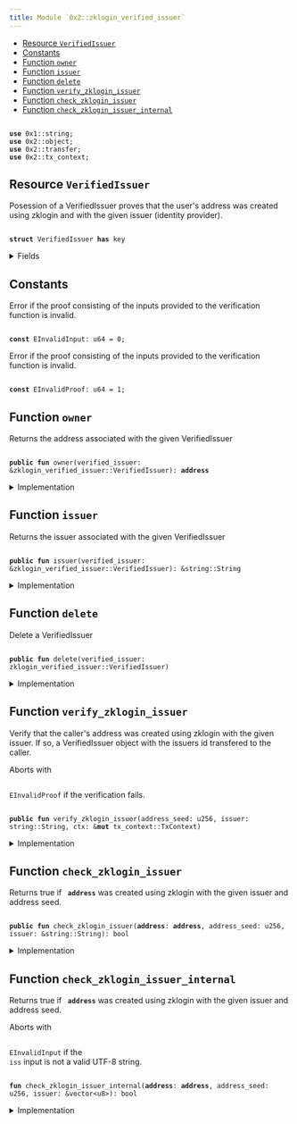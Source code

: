```yaml
---
title: Module `0x2::zklogin_verified_issuer`
---
```


<Link id="0x2_zklogin_verified_issuer"/>


-  [Resource `VerifiedIssuer`](#0x2_zklogin_verified_issuer_VerifiedIssuer)
-  [Constants](#@Constants_0)
-  [Function `owner`](#0x2_zklogin_verified_issuer_owner)
-  [Function `issuer`](#0x2_zklogin_verified_issuer_issuer)
-  [Function `delete`](#0x2_zklogin_verified_issuer_delete)
-  [Function `verify_zklogin_issuer`](#0x2_zklogin_verified_issuer_verify_zklogin_issuer)
-  [Function `check_zklogin_issuer`](#0x2_zklogin_verified_issuer_check_zklogin_issuer)
-  [Function `check_zklogin_issuer_internal`](#0x2_zklogin_verified_issuer_check_zklogin_issuer_internal)


<pre><code>
<b>use</b> <Link to="../move-stdlib/string#0x1_string">0x1::string</Link>;
<b>use</b> <Link to="object#0x2_object">0x2::object</Link>;
<b>use</b> <Link to="transfer#0x2_transfer">0x2::transfer</Link>;
<b>use</b> <Link to="tx_context#0x2_tx_context">0x2::tx_context</Link>;
</code></pre>



<Link id="0x2_zklogin_verified_issuer_VerifiedIssuer"></Link>

## Resource `VerifiedIssuer`

Posession of a VerifiedIssuer proves that the user's address was created using zklogin and with the given issuer
(identity provider).


<pre><code>
<b>struct</b> <Link to="zklogin_verified_issuer#0x2_zklogin_verified_issuer_VerifiedIssuer">VerifiedIssuer</Link> <b>has</b> key
</code></pre>



<details>
<summary>Fields</summary>


<dl>
<dt>
<code>
id: <Link to="object#0x2_object_UID">object::UID</Link></code>
</dt>
<dd>
 The ID of this VerifiedIssuer
</dd>
<dt>
<code>
owner: <b>address</b></code>
</dt>
<dd>
 The address this VerifiedID is associated with
</dd>
<dt>
<code>
issuer: <Link to="../move-stdlib/string#0x1_string_String">string::String</Link></code>
</dt>
<dd>
 The issuer
</dd>
</dl>


</details>

<Link id="@Constants_0"></Link>

## Constants


<Link id="0x2_zklogin_verified_issuer_EInvalidInput"></Link>

Error if the proof consisting of the inputs provided to the verification function is invalid.


<pre><code>
<b>const</b> <Link to="zklogin_verified_issuer#0x2_zklogin_verified_issuer_EInvalidInput">EInvalidInput</Link>: u64 = 0;
</code></pre>



<Link id="0x2_zklogin_verified_issuer_EInvalidProof"></Link>

Error if the proof consisting of the inputs provided to the verification function is invalid.


<pre><code>
<b>const</b> <Link to="zklogin_verified_issuer#0x2_zklogin_verified_issuer_EInvalidProof">EInvalidProof</Link>: u64 = 1;
</code></pre>



<Link id="0x2_zklogin_verified_issuer_owner"></Link>

## Function `owner`

Returns the address associated with the given VerifiedIssuer


<pre><code>
<b>public</b> <b>fun</b> <Link to="zklogin_verified_issuer#0x2_zklogin_verified_issuer_owner">owner</Link>(verified_issuer: &<Link to="zklogin_verified_issuer#0x2_zklogin_verified_issuer_VerifiedIssuer">zklogin_verified_issuer::VerifiedIssuer</Link>): <b>address</b>
</code></pre>



<details>
<summary>Implementation</summary>


<pre><code>
<b>public</b> <b>fun</b> <Link to="zklogin_verified_issuer#0x2_zklogin_verified_issuer_owner">owner</Link>(verified_issuer: &<Link to="zklogin_verified_issuer#0x2_zklogin_verified_issuer_VerifiedIssuer">VerifiedIssuer</Link>): <b>address</b> \{
    verified_issuer.owner
}
</code></pre>



</details>

<Link id="0x2_zklogin_verified_issuer_issuer"></Link>

## Function `issuer`

Returns the issuer associated with the given VerifiedIssuer


<pre><code>
<b>public</b> <b>fun</b> <Link to="zklogin_verified_issuer#0x2_zklogin_verified_issuer_issuer">issuer</Link>(verified_issuer: &<Link to="zklogin_verified_issuer#0x2_zklogin_verified_issuer_VerifiedIssuer">zklogin_verified_issuer::VerifiedIssuer</Link>): &<Link to="../move-stdlib/string#0x1_string_String">string::String</Link>
</code></pre>



<details>
<summary>Implementation</summary>


<pre><code>
<b>public</b> <b>fun</b> <Link to="zklogin_verified_issuer#0x2_zklogin_verified_issuer_issuer">issuer</Link>(verified_issuer: &<Link to="zklogin_verified_issuer#0x2_zklogin_verified_issuer_VerifiedIssuer">VerifiedIssuer</Link>): &String \{
    &verified_issuer.issuer
}
</code></pre>



</details>

<Link id="0x2_zklogin_verified_issuer_delete"></Link>

## Function `delete`

Delete a VerifiedIssuer


<pre><code>
<b>public</b> <b>fun</b> <Link to="zklogin_verified_issuer#0x2_zklogin_verified_issuer_delete">delete</Link>(verified_issuer: <Link to="zklogin_verified_issuer#0x2_zklogin_verified_issuer_VerifiedIssuer">zklogin_verified_issuer::VerifiedIssuer</Link>)
</code></pre>



<details>
<summary>Implementation</summary>


<pre><code>
<b>public</b> <b>fun</b> <Link to="zklogin_verified_issuer#0x2_zklogin_verified_issuer_delete">delete</Link>(verified_issuer: <Link to="zklogin_verified_issuer#0x2_zklogin_verified_issuer_VerifiedIssuer">VerifiedIssuer</Link>) \{
    <b>let</b> <Link to="zklogin_verified_issuer#0x2_zklogin_verified_issuer_VerifiedIssuer">VerifiedIssuer</Link> \{ id, owner: _, issuer: _ } = verified_issuer;
    id.<Link to="zklogin_verified_issuer#0x2_zklogin_verified_issuer_delete">delete</Link>();
}
</code></pre>



</details>

<Link id="0x2_zklogin_verified_issuer_verify_zklogin_issuer"></Link>

## Function `verify_zklogin_issuer`

Verify that the caller's address was created using zklogin with the given issuer. If so, a VerifiedIssuer object
with the issuers id transfered to the caller.

Aborts with <code>
<Link to="zklogin_verified_issuer#0x2_zklogin_verified_issuer_EInvalidProof">EInvalidProof</Link></code> if the verification fails.


<pre><code>
<b>public</b> <b>fun</b> <Link to="zklogin_verified_issuer#0x2_zklogin_verified_issuer_verify_zklogin_issuer">verify_zklogin_issuer</Link>(address_seed: u256, issuer: <Link to="../move-stdlib/string#0x1_string_String">string::String</Link>, ctx: &<b>mut</b> <Link to="tx_context#0x2_tx_context_TxContext">tx_context::TxContext</Link>)
</code></pre>



<details>
<summary>Implementation</summary>


<pre><code>
<b>public</b> <b>fun</b> <Link to="zklogin_verified_issuer#0x2_zklogin_verified_issuer_verify_zklogin_issuer">verify_zklogin_issuer</Link>(
    address_seed: u256,
    issuer: String,
    ctx: &<b>mut</b> TxContext,
) \{
    <b>let</b> sender = ctx.sender();
    <b>assert</b>!(<Link to="zklogin_verified_issuer#0x2_zklogin_verified_issuer_check_zklogin_issuer">check_zklogin_issuer</Link>(sender, address_seed, &issuer), <Link to="zklogin_verified_issuer#0x2_zklogin_verified_issuer_EInvalidProof">EInvalidProof</Link>);
    <Link to="transfer#0x2_transfer_transfer">transfer::transfer</Link>(
        <Link to="zklogin_verified_issuer#0x2_zklogin_verified_issuer_VerifiedIssuer">VerifiedIssuer</Link> \{
            id: <Link to="object#0x2_object_new">object::new</Link>(ctx),
            owner: sender,
            issuer
        },
        sender
    )
}
</code></pre>



</details>

<Link id="0x2_zklogin_verified_issuer_check_zklogin_issuer"></Link>

## Function `check_zklogin_issuer`

Returns true if <code>
<b>address</b></code> was created using zklogin with the given issuer and address seed.


<pre><code>
<b>public</b> <b>fun</b> <Link to="zklogin_verified_issuer#0x2_zklogin_verified_issuer_check_zklogin_issuer">check_zklogin_issuer</Link>(<b>address</b>: <b>address</b>, address_seed: u256, issuer: &<Link to="../move-stdlib/string#0x1_string_String">string::String</Link>): bool
</code></pre>



<details>
<summary>Implementation</summary>


<pre><code>
<b>public</b> <b>fun</b> <Link to="zklogin_verified_issuer#0x2_zklogin_verified_issuer_check_zklogin_issuer">check_zklogin_issuer</Link>(
    <b>address</b>: <b>address</b>,
    address_seed: u256,
    issuer: &String,
): bool \{
    <Link to="zklogin_verified_issuer#0x2_zklogin_verified_issuer_check_zklogin_issuer_internal">check_zklogin_issuer_internal</Link>(<b>address</b>, address_seed, issuer.bytes())
}
</code></pre>



</details>

<Link id="0x2_zklogin_verified_issuer_check_zklogin_issuer_internal"></Link>

## Function `check_zklogin_issuer_internal`

Returns true if <code>
<b>address</b></code> was created using zklogin with the given issuer and address seed.

Aborts with <code>
<Link to="zklogin_verified_issuer#0x2_zklogin_verified_issuer_EInvalidInput">EInvalidInput</Link></code> if the <code>
iss</code> input is not a valid UTF-8 string.


<pre><code>
<b>fun</b> <Link to="zklogin_verified_issuer#0x2_zklogin_verified_issuer_check_zklogin_issuer_internal">check_zklogin_issuer_internal</Link>(<b>address</b>: <b>address</b>, address_seed: u256, issuer: &<Link to="../move-stdlib/vector#0x1_vector">vector</Link>&lt;u8&gt;): bool
</code></pre>



<details>
<summary>Implementation</summary>


<pre><code>
<b>native</b> <b>fun</b> <Link to="zklogin_verified_issuer#0x2_zklogin_verified_issuer_check_zklogin_issuer_internal">check_zklogin_issuer_internal</Link>(
    <b>address</b>: <b>address</b>,
    address_seed: u256,
    issuer: &<Link to="../move-stdlib/vector#0x1_vector">vector</Link>&lt;u8&gt;,
): bool;
</code></pre>



</details>
